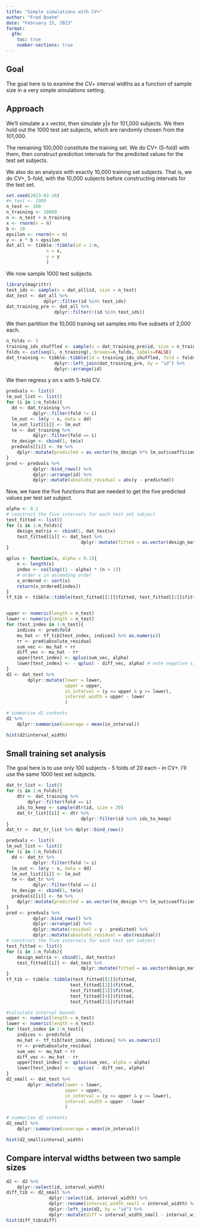 ```yaml
---
title: "Simple simulations with CV+"
author: "Fred Boehm"
date: "February 15, 2023"
format:
  gfm:
    toc: true
    number-sections: true
---
```


## Goal

The goal here is to examine the CV+ interval widths as a function of sample size in 
a very simple simulations setting.

## Approach

We'll simulate a x vector, then simulate y|x for 101,000 subjects.
We then hold out the 1000 test set subjects, which are randomly chosen from the
101,000.

The remaining 100,000 constitute the training set. We do CV+ (5-fold) with them, then
construct prediction intervals for the predicted values for the test set subjects.

We also do an analysis with exactly 10,000 training set subjects. That is, we 
do CV+, 5-fold, with the 10,000 subjects before constructing intervals for the 
test set.

```r
set.seed(2023-02-16)
#n_test <- 1000
n_test <- 100
n_training <- 10000
n <- n_test + n_training
x <- rnorm(n = n)
b <- 10
epsilon <- rnorm(n = n)
y <- x * b + epsilon
dat_all <- tibble::tibble(id = 1:n,
               x = x,
               y = y
               )
```

We now sample 1000 test subjects.

```r
library(magrittr)
test_ids <- sample(x = dat_all$id, size = n_test)
dat_test <- dat_all %>%
              dplyr::filter(id %in% test_ids)
dat_training_pre <- dat_all %>%
                  dplyr::filter(!(id %in% test_ids))
```

We then partition the 10,000 training set samples into
five subsets of 2,000 each.

```r
n_folds <- 5
training_ids_shuffled <- sample(x = dat_training_pre$id, size = n_training)
folds <- cut(seq(1, n_training), breaks=n_folds, labels=FALSE)
dat_training <- tibble::tibble(id = training_ids_shuffled, fold = folds) %>%
                  dplyr::left_join(dat_training_pre, by = "id") %>%
                  dplyr::arrange(id)
```

We then regress y on x with 5-fold CV.

```r
predvals <- list()
lm_out_list <- list()
for (i in 1:n_folds){
  dd <- dat_training %>%
          dplyr::filter(fold != i)
  lm_out <- lm(y ~ x, data = dd)
  lm_out_list[[i]] <- lm_out
  te <- dat_training %>%
          dplyr::filter(fold == i)
  te_design <- cbind(1, te$x)
  predvals[[i]] <- te %>%
    dplyr::mutate(predicted = as.vector(te_design %*% lm_out$coefficients))  
}
pred <- predvals %>%
          dplyr::bind_rows() %>%
          dplyr::arrange(id) %>%
          dplyr::mutate(absolute_residual = abs(y - predicted))
```

Now, we have the five functions that are needed to get the five 
predicted values per test set subject.

```r
alpha <- 0.1
# construct the five intervals for each test set subject
test_fitted <- list()
for (i in 1:n_folds){
    design_matrix <- cbind(1, dat_test$x)
    test_fitted[[i]] <- dat_test %>% 
                            dplyr::mutate(fitted = as.vector(design_matrix %*% lm_out_list[[i]]$coefficients))
}
```

```r
qplus <- function(x, alpha = 0.1){
    n <- length(x)
    index <- ceiling((1 - alpha) * (n + 1))
    # order x in ascending order
    x_ordered <- sort(x)
    return(x_ordered[index])
}
tf_tib <- tibble::tibble(test_fitted[[1]]$fitted, test_fitted[[2]]$fitted, test_fitted[[3]]$fitted, test_fitted[[4]]$fitted, test_fitted[[5]]$fitted)


upper <- numeric(length = n_test)
lower <- numeric(length = n_test)
for (test_index in 1:n_test){
    indices <- pred$fold
    mu_hat <- tf_tib[test_index, indices] %>% as.numeric()
    rr <- pred$absolute_residual
    sum_vec <- mu_hat + rr 
    diff_vec <- mu_hat - rr
    upper[test_index] <- qplus(sum_vec, alpha)    
    lower[test_index] <- - qplus( - diff_vec, alpha) # note negative signs
}
d2 <- dat_test %>%
        dplyr::mutate(lower = lower, 
                      upper = upper, 
                      in_interval = (y <= upper & y >= lower),
                      interval_width = upper - lower
                      )
```

```r
# summarise d2 contents
d2 %>%
    dplyr::summarise(coverage = mean(in_interval))
```

```r
hist(d2$interval_width)
```

## Small training set analysis

The goal here is to use only 100 subjects - 5 folds of 20 each - in CV+. 
I'll use the same 1000 test set subjects.

```r
dat_tr_list <- list()
for (i in 1:n_folds){
    dtr <- dat_training %>%
        dplyr::filter(fold == i)
    ids_to_keep <- sample(dtr$id, size = 20)
    dat_tr_list[[i]] <- dtr %>%
                            dplyr::filter(id %in% ids_to_keep)    
}
dat_tr <- dat_tr_list %>% dplyr::bind_rows()
```

```r
predvals <- list()
lm_out_list <- list()
for (i in 1:n_folds){
  dd <- dat_tr %>%
          dplyr::filter(fold != i)
  lm_out <- lm(y ~ x, data = dd)
  lm_out_list[[i]] <- lm_out
  te <- dat_tr %>%
          dplyr::filter(fold == i)
  te_design <- cbind(1, te$x)
  predvals[[i]] <- te %>%
    dplyr::mutate(predicted = as.vector(te_design %*% lm_out$coefficients))  
}
pred <- predvals %>%
          dplyr::bind_rows() %>%
          dplyr::arrange(id) %>%
          dplyr::mutate(residual = y - predicted) %>%
          dplyr::mutate(absolute_residual = abs(residual))
# construct the five intervals for each test set subject
test_fitted <- list()
for (i in 1:n_folds){
    design_matrix <- cbind(1, dat_test$x)
    test_fitted[[i]] <- dat_test %>% 
                            dplyr::mutate(fitted = as.vector(design_matrix %*% lm_out_list[[i]]$coefficients))
}
tf_tib <- tibble::tibble(test_fitted[[1]]$fitted, 
                        test_fitted[[2]]$fitted, 
                        test_fitted[[3]]$fitted, 
                        test_fitted[[4]]$fitted, 
                        test_fitted[[5]]$fitted)

#calculate interval bounds
upper <- numeric(length = n_test)
lower <- numeric(length = n_test)
for (test_index in 1:n_test){
    indices <- pred$fold
    mu_hat <- tf_tib[test_index, indices] %>% as.numeric()
    rr <- pred$absolute_residual
    sum_vec <- mu_hat + rr 
    diff_vec <- mu_hat - rr
    upper[test_index] <- qplus(sum_vec, alpha = alpha)    
    lower[test_index] <- - qplus( - diff_vec, alpha)
}
d2_small <- dat_test %>%
        dplyr::mutate(lower = lower, 
                      upper = upper, 
                      in_interval = (y <= upper & y >= lower),
                      interval_width = upper - lower
                      )

```

```r
# summarise d2 contents
d2_small %>%
    dplyr::summarise(coverage = mean(in_interval))
```

```r
hist(d2_small$interval_width)
```

## Compare interval widths between two sample sizes

```r
d2 <- d2 %>%
    dplyr::select(id, interval_width)
diff_tib <- d2_small %>%
                dplyr::select(id, interval_width) %>%
                dplyr::rename(interval_width_small = interval_width) %>%
                dplyr::left_join(d2, by = "id") %>%
                dplyr::mutate(diff = interval_width_small - interval_width)
hist(diff_tib$diff)
```


